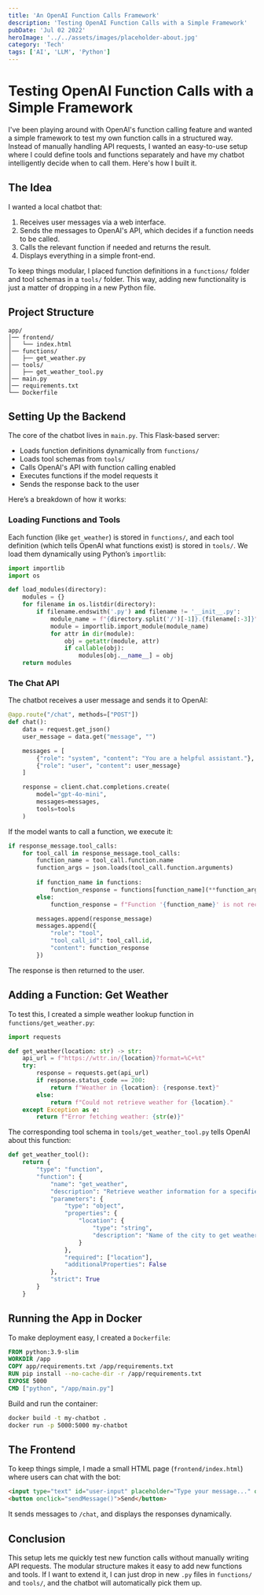```yaml
---
title: 'An OpenAI Function Calls Framework'
description: 'Testing OpenAI Function Calls with a Simple Framework'
pubDate: 'Jul 02 2022'
heroImage: '../../assets/images/placeholder-about.jpg'
category: 'Tech'
tags: ['AI', 'LLM', 'Python']
---
```


# Testing OpenAI Function Calls with a Simple Framework

I've been playing around with OpenAI's function calling feature and wanted a simple framework to test my own function calls in a structured way. Instead of manually handling API requests, I wanted an easy-to-use setup where I could define tools and functions separately and have my chatbot intelligently decide when to call them. Here's how I built it.

## The Idea

I wanted a local chatbot that:

1. Receives user messages via a web interface.
2. Sends the messages to OpenAI's API, which decides if a function needs to be called.
3. Calls the relevant function if needed and returns the result.
4. Displays everything in a simple front-end.

To keep things modular, I placed function definitions in a `functions/` folder and tool schemas in a `tools/` folder. This way, adding new functionality is just a matter of dropping in a new Python file.

## Project Structure

```
app/
│── frontend/
│   └── index.html
│── functions/
│   ├── get_weather.py
│── tools/
│   ├── get_weather_tool.py
│── main.py
│── requirements.txt
└── Dockerfile
```

## Setting Up the Backend

The core of the chatbot lives in `main.py`. This Flask-based server:

- Loads function definitions dynamically from `functions/`
- Loads tool schemas from `tools/`
- Calls OpenAI's API with function calling enabled
- Executes functions if the model requests it
- Sends the response back to the user

Here’s a breakdown of how it works:

### Loading Functions and Tools

Each function (like `get_weather`) is stored in `functions/`, and each tool definition (which tells OpenAI what functions exist) is stored in `tools/`. We load them dynamically using Python’s `importlib`:

```python
import importlib
import os

def load_modules(directory):
    modules = {}
    for filename in os.listdir(directory):
        if filename.endswith('.py') and filename != '__init__.py':
            module_name = f"{directory.split('/')[-1]}.{filename[:-3]}"
            module = importlib.import_module(module_name)
            for attr in dir(module):
                obj = getattr(module, attr)
                if callable(obj):
                    modules[obj.__name__] = obj
    return modules
```

### The Chat API

The chatbot receives a user message and sends it to OpenAI:

```python
@app.route("/chat", methods=["POST"])
def chat():
    data = request.get_json()
    user_message = data.get("message", "")

    messages = [
        {"role": "system", "content": "You are a helpful assistant."},
        {"role": "user", "content": user_message}
    ]

    response = client.chat.completions.create(
        model="gpt-4o-mini",
        messages=messages,
        tools=tools
    )
```

If the model wants to call a function, we execute it:

```python
if response_message.tool_calls:
    for tool_call in response_message.tool_calls:
        function_name = tool_call.function.name
        function_args = json.loads(tool_call.function.arguments)
        
        if function_name in functions:
            function_response = functions[function_name](**function_args)
        else:
            function_response = f"Function '{function_name}' is not recognized."

        messages.append(response_message)
        messages.append({
            "role": "tool",
            "tool_call_id": tool_call.id,
            "content": function_response
        })
```

The response is then returned to the user.

## Adding a Function: Get Weather

To test this, I created a simple weather lookup function in `functions/get_weather.py`:

```python
import requests

def get_weather(location: str) -> str:
    api_url = f"https://wttr.in/{location}?format=%C+%t"
    try:
        response = requests.get(api_url)
        if response.status_code == 200:
            return f"Weather in {location}: {response.text}"
        else:
            return f"Could not retrieve weather for {location}."
    except Exception as e:
        return f"Error fetching weather: {str(e)}"
```

The corresponding tool schema in `tools/get_weather_tool.py` tells OpenAI about this function:

```python
def get_weather_tool():
    return {
        "type": "function",
        "function": {
            "name": "get_weather",
            "description": "Retrieve weather information for a specified location.",
            "parameters": {
                "type": "object",
                "properties": {
                    "location": {
                        "type": "string",
                        "description": "Name of the city to get weather information for."
                    }
                },
                "required": ["location"],
                "additionalProperties": False
            },
            "strict": True
        }
    }
```

## Running the App in Docker

To make deployment easy, I created a `Dockerfile`:

```dockerfile
FROM python:3.9-slim
WORKDIR /app
COPY app/requirements.txt /app/requirements.txt
RUN pip install --no-cache-dir -r /app/requirements.txt
EXPOSE 5000
CMD ["python", "/app/main.py"]
```

Build and run the container:

```sh
docker build -t my-chatbot .
docker run -p 5000:5000 my-chatbot
```

## The Frontend

To keep things simple, I made a small HTML page (`frontend/index.html`) where users can chat with the bot:

```html
<input type="text" id="user-input" placeholder="Type your message..." onkeypress="handleKeyPress(event)" />
<button onclick="sendMessage()">Send</button>
```

It sends messages to `/chat`, and displays the responses dynamically.

## Conclusion

This setup lets me quickly test new function calls without manually writing API requests. The modular structure makes it easy to add new functions and tools. If I want to extend it, I can just drop in new `.py` files in `functions/` and `tools/`, and the chatbot will automatically pick them up.
